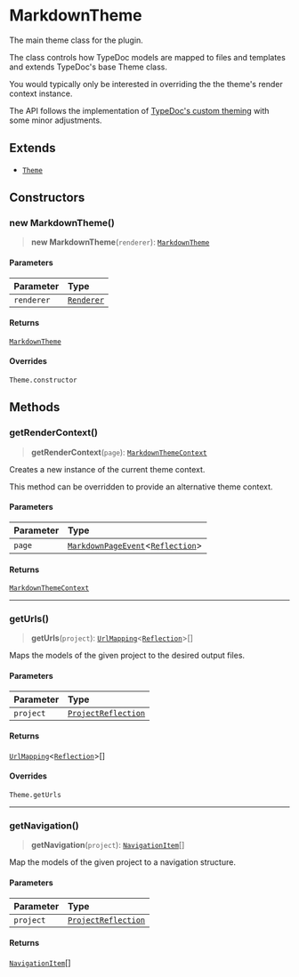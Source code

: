 # MarkdownTheme

The main theme class for the plugin.

The class controls how TypeDoc models are mapped to files and templates and extends TypeDoc's base Theme class.

You would typically only be interested in overriding the the theme's render context instance.

The API follows the implementation of [TypeDoc's custom theming](https://github.com/TypeStrong/typedoc/blob/master/internal-docs/custom-themes.md) with some minor adjustments.

## Extends

- [`Theme`](https://typedoc.org/api/classes/Theme.html)

## Constructors

### new MarkdownTheme()

> **new MarkdownTheme**(`renderer`): [`MarkdownTheme`](/api-docs/Class.MarkdownTheme.mdx)

#### Parameters

| Parameter | Type |
| :------ | :------ |
| `renderer` | [`Renderer`](https://typedoc.org/api/classes/Renderer.html) |

#### Returns

[`MarkdownTheme`](/api-docs/Class.MarkdownTheme.mdx)

#### Overrides

`Theme.constructor`

## Methods

### getRenderContext()

> **getRenderContext**(`page`): [`MarkdownThemeContext`](/api-docs/Class.MarkdownThemeContext.mdx)

Creates a new instance of the current theme context.

This method can be overridden to provide an alternative theme context.

#### Parameters

| Parameter | Type |
| :------ | :------ |
| `page` | [`MarkdownPageEvent`](/api-docs/Class.MarkdownPageEvent.mdx)\<[`Reflection`](https://typedoc.org/api/classes/Reflection.html)\> |

#### Returns

[`MarkdownThemeContext`](/api-docs/Class.MarkdownThemeContext.mdx)

***

### getUrls()

> **getUrls**(`project`): [`UrlMapping`](/api-docs/Interface.UrlMapping.mdx)\<[`Reflection`](https://typedoc.org/api/classes/Reflection.html)\>[]

Maps the models of the given project to the desired output files.

#### Parameters

| Parameter | Type |
| :------ | :------ |
| `project` | [`ProjectReflection`](https://typedoc.org/api/classes/Models.ProjectReflection.html) |

#### Returns

[`UrlMapping`](/api-docs/Interface.UrlMapping.mdx)\<[`Reflection`](https://typedoc.org/api/classes/Reflection.html)\>[]

#### Overrides

`Theme.getUrls`

***

### getNavigation()

> **getNavigation**(`project`): [`NavigationItem`](/api-docs/Interface.NavigationItem.mdx)[]

Map the models of the given project to a navigation structure.

#### Parameters

| Parameter | Type |
| :------ | :------ |
| `project` | [`ProjectReflection`](https://typedoc.org/api/classes/Models.ProjectReflection.html) |

#### Returns

[`NavigationItem`](/api-docs/Interface.NavigationItem.mdx)[]
